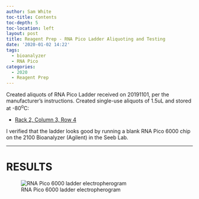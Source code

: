 ```yaml
---
author: Sam White
toc-title: Contents
toc-depth: 5
toc-location: left
layout: post
title: Reagent Prep - RNA Pico Ladder Aliquoting and Testing
date: '2020-01-02 14:22'
tags:
  - bioanalyzer
  - RNA Pico
categories:
  - 2020
  - Reagent Prep
---
```

Created aliquots of RNA Pico Ladder received on 20191101, per the manufacturer's instructions. Created single-use aliquots of 1.5uL and stored at -80<sup>o</sup>C:

- [Rack 2, Column 3, Row 4](http://b.link/srlab-80C)

I verified that the ladder looks good by running a blank RNA Pico 6000 chip on the 2100 Bioanalyzer (Agilent) in the Seeb Lab.

---

# RESULTS

![RNA Pico 6000 ladder electropherogram](https://github.com/RobertsLab/sams-notebook/blob/master/images/20200102_RNA_pico_ladder_check.jpg?raw=true)
